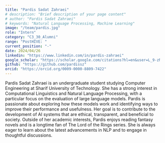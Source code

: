 ```yaml
---
title: "Pardis Sadat Zahraei"
# description: "Brief description of your page content"
# author: "Pardis Sadat Zahraei"
# keywords: "Natural Language Processing, Machine Learning"
image: "/team/pardis.jpg"
role: "Intern"
category: "C3_30_Alumni"
range: "PostHIVE: "
current_position: "-"
date: 2024/04/26
linkedin: "https://www.linkedin.com/in/pardis-zahraei"
google_scholar: "https://scholar.google.com/citations?hl=en&user=L_9-zNYAAAAJ"
github: "https://github.com/pardissz"
orcid: "https://orcid.org/0009-0000-8809-7422"
---
```


Pardis Sadat Zahraei is an undergraduate student studying Computer Engineering at Sharif University of Technology. She has a strong interest in Computational Linguistics and Natural Language Processing, with a particular focus on the evaluation of large language models. Pardis is passionate about exploring how these models work and identifying ways to improve their performance and usefulness. Her goal is to contribute to the development of AI systems that are ethical, transparent, and beneficial to society. Outside of her academic interests, Pardis enjoys reading fantasy novels and is a longtime fan of The Lord of the Rings series. She is always eager to learn about the latest advancements in NLP and to engage in thoughtful discussions.
